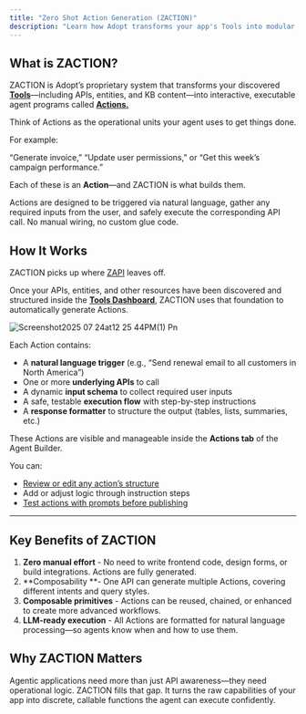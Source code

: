 ```yaml
---
title: "Zero Shot Action Generation (ZACTION)"
description: "Learn how Adopt transforms your app's Tools into modular, executable actions for your agent. "
---
```


## What is ZACTION?

ZACTION is Adopt’s proprietary system that transforms your discovered [**Tools**](/essentials/reviewing-tools)—including APIs, entities, and KB content—into interactive, executable agent programs called [**Actions.**](/essentials/reviewing-actions)

Think of Actions as the operational units your agent uses to get things done.

For example:

“Generate invoice,” “Update user permissions,” or “Get this week’s campaign performance.”

Each of these is an **Action**—and ZACTION is what builds them.

Actions are designed to be triggered via natural language, gather any required inputs from the user, and safely execute the corresponding API call. No manual wiring, no custom glue code.

## How It Works

ZACTION picks up where [ZAPI](/essentials/zero-shot-api-ingestion) leaves off.

Once your APIs, entities, and other resources have been discovered and structured inside the [**Tools Dashboard**](/essentials/reviewing-tools), ZACTION uses that foundation to automatically generate Actions.

![Screenshot2025 07 24at12 25 44PM(1) Pn](/images/Screenshot2025-07-24at12.25.44PM\(1\).png)

Each Action contains:

- A **natural language trigger** (e.g., “Send renewal email to all customers in North America”)
- One or more **underlying APIs** to call
- A dynamic **input schema** to collect required user inputs
- A safe, testable **execution flow** with step-by-step instructions
- A **response formatter** to structure the output (tables, lists, summaries, etc.)

These Actions are visible and manageable inside the **Actions tab** of the Agent Builder.

You can:

- [Review or edit any action’s structure](/essentials/editing-actions)
- Add or adjust logic through instruction steps
- [Test actions with prompts before publishing](/essentials/testing-actions)

---

## Key Benefits of ZACTION

1. **Zero manual effort** - No need to write frontend code, design forms, or build integrations. Actions are fully generated.
2. \*\*Composability \*\*- One API can generate multiple Actions, covering different intents and query styles.
3. **Composable primitives** - Actions can be reused, chained, or enhanced to create more advanced workflows.
4. **LLM-ready execution** - All Actions are formatted for natural language processing—so agents know when and how to use them.

## Why ZACTION Matters

Agentic applications need more than just API awareness—they need operational logic. ZACTION fills that gap. It turns the raw capabilities of your app into discrete, callable functions the agent can execute confidently.